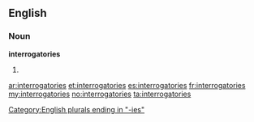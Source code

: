 ==English==

===Noun===
'''interrogatories'''

# {{plural of|[[interrogatory]]}}

[[Category:English plurals ending in "-ies"]]

[[ar:interrogatories]]
[[et:interrogatories]]
[[es:interrogatories]]
[[fr:interrogatories]]
[[my:interrogatories]]
[[no:interrogatories]]
[[ta:interrogatories]]